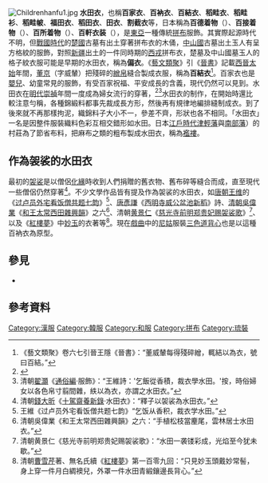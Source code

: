 [[File:Childrenhanfu1.jpg|thumb]]
'''水田衣'''，也稱'''百家衣'''、'''百衲衣'''、'''百結衣'''、'''稻畦衣'''、'''稻畦衫'''、'''稻畦帔'''、'''福田衣'''、'''稻田衣'''、'''田衣'''、'''割截衣'''等，日本稱為'''百德着物'''（{{lang|ja|百徳着物}}）、'''百接着物'''（{{lang|ja|百接ぎ着物}}）、'''百所着物'''（{{lang|ja|百所着物}}）、'''百軒衣装'''（{{lang|ja|百軒衣装}}），是[[東亞|東亞]]一種傳統[[拼布|拼布]]服飾。其實際起源時代不明，但[[戰國時代|戰國時代]]的[[楚國|楚國]]古墓有出土穿著拼布衣的木俑，[[中山國|中山國]]古墓出土玉人有呈方格紋的服飾，對照[[新疆|新疆]]出土的一件同時期的[[西戎|西戎]]拼布衣，楚墓及中山國墓玉人的格子紋衣服可能是早期的水田衣，稱為'''偏衣'''。《[[藝文類聚|藝文類聚]]》引《[[晉書|晉書]]》記載[[西晉|西晉]][[泰始_(西晋)|太始]]年間，[[董京|董京]]（字威輦）把殘碎的[[繒帛|繒帛]]縫合製成衣服，稱為'''百結衣'''<ref>《藝文類聚》卷六七引晉王隱《晉書》：“董威輦每得殘碎繒，輒結以為衣，號曰百結。”</ref>。百家衣也是[[嬰兒|嬰兒]]、幼童常見的服飾，有受百家祝福、平安成長的含義，現代仍然可以見到。水田衣在[[明代|明代]][[崇禎|崇禎]]年間一度成為婦女流行的穿著，<ref> {{Cite book | author = 沈從文 | title = 《中國古代服飾研究》 | location =  | publisher =  | date =  | pages =  | ISBN =  | accessdate =  | url =  | language = 中文 | quote =  }} </ref><ref>清朝[[翟灝_(清朝浙江人)|翟灝]]《[[通俗編|通俗編]]·服飾》：“王維詩：'乞飯從香積，裁衣學水田。'按，時俗婦女以各色帛寸翦間雜，紩以為衣，亦謂之水田衣。”</ref>水田衣的制作，在開始時還比較注意勻稱，各種錦緞料都事先裁成長方形，然後再有規律地編排縫制成衣。到了後來就不再那樣拘泥，織錦料子大小不一，參差不齊，形狀也各不相同。「水田衣」一名是因整件服裝織料色彩互相交錯形如水田。日本[[江戶時代|江戶時代]][[津輕藩|津輕藩]]與[[盛岡藩|南部藩]]）的村莊為了節省布料，把麻布之類的粗布製成水田衣，稱為[[襤褸|襤褸]]。

==作為袈裟的水田衣==
{{main|百結袈裟}}
最初的[[袈裟|袈裟]]是以僧侶[[化緣|化緣]]時收到人們捐贈的舊衣物、舊布碎等縫合而成，直至現代一些僧侶仍然穿著<ref>清朝[[錢大昕|錢大昕]]《[[十駕齋養新錄|十駕齋養新錄]]·水田衣》：“釋子以袈裟為水田衣。”</ref>。不少文學作品皆有提及作為袈裟的水田衣，如[[唐朝|唐朝]][[王维|王维]]的《[[过卢员外宅看饭僧共题七韵|过卢员外宅看饭僧共题七韵]]》<ref>王維《过卢员外宅看饭僧共题七韵》“乞饭从香积，裁衣学水田。”</ref>、[[唐彥謙|唐彥謙]]《[[西明寺威公盆池新稻|西明寺威公盆池新稻]]》詩、[[清朝|清朝]][[吳偉業|吳偉業]]《[[和王太常西田雜興韻|和王太常西田雜興韻]]》之六<ref>清朝吳偉業《和王太常西田雜興韻》之六：“手植松枝當麈尾，雲林居士水田衣。”</ref>、清朝[[黄景仁|黄景仁]]《[[慈光寺前明郑贵妃赐袈裟歌|慈光寺前明郑贵妃赐袈裟歌]]》<ref>清朝黄景仁《慈光寺前明郑贵妃赐袈裟歌》：“水田一袭镂彩成，光焰至今犹未歇。”</ref>、以及《[[紅樓夢|紅樓夢]]》中[[妙玉|妙玉]]的衣著等<ref>清朝[[曹雪芹|曹雪芹]]著、無​​名氏續《[[紅樓夢|紅樓夢]]》第一百零九回：“只見妙玉頭戴妙常髻，身上穿一件月白綢襖兒，外罩一件水田青緞鑲邊長背心。”</ref>。現在[[戲曲|戲曲]]中的[[尼姑|尼姑]]服裝[[三色道背心|三色道背心]]也是以這種百衲衣為原型。

==參見==
*{{link-ko|百家布|조각보}}
== 參考資料 ==
{{reflist}}


[[Category:漢服|Category:漢服]]
[[Category:韓服|Category:韓服]]
[[Category:和服|Category:和服]]
[[Category:拼布|Category:拼布]]
[[Category:琉裝|Category:琉裝]]